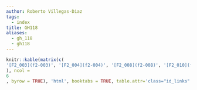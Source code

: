 ```yaml
---
author: Roberto Villegas-Diaz
tags:
  - index
title: GH118
aliases:
  - gh_118
  - gh118
---
```

```r
knitr::kable(matrix(c(
'[F2_003](f2-003)', '[F2_004](f2-004)', '[F2_008](f2-008)', '[F2_010](f2-010)', '[F2_014](f2-014)', '[F2_016](f2-016)', '[F2_017](f2-017)', '[F2_018](f2-018)', '[F2_019](f2-019)', '[F2_020](f2-020)', '[F2_023](f2-023)', '[F2_024](f2-024)', '[F2_028](f2-028)', '[F2_032](f2-032)', '[F2_033](f2-033)', '[F2_034](f2-034)', '[F2_035](f2-035)', '[F2_037](f2-037)', '[F2_038](f2-038)', '[F2_040](f2-040)', '[F2_043](f2-043)', '[F2_045](f2-045)', '[F2_046](f2-046)', '[F2_048](f2-048)', '[F2_049](f2-049)', '[F2_051](f2-051)', '[F2_052](f2-052)', '[F2_056](f2-056)', '[F2_057](f2-057)', '[F2_058](f2-058)', '[F2_059](f2-059)', '[F2_060](f2-060)', '[F2_063](f2-063)', '[F2_064](f2-064)', '[F2_065](f2-065)', '[F2_066](f2-066)', '[F2_067](f2-067)', '[F2_068](f2-068)', '[F2_072](f2-072)', '[F2_073](f2-073)', '[F2_074](f2-074)', '[F2_076](f2-076)', '[F2_078](f2-078)', '[F2_083](f2-083)', '[F2_085](f2-085)', '[F2_086](f2-086)', '[F2_088](f2-088)', '[F2_091](f2-091)', '[F2_093](f2-093)', '[F2_094](f2-094)', '[F2_095](f2-095)', '[F2_096](f2-096)', '[F2_097](f2-097)', '[F2_099](f2-099)', '[F2_100](f2-100)', '[F2_101](f2-101)', '[F2_102](f2-102)', '[F2_103](f2-103)', '[F2_104](f2-104)', '[F2_105](f2-105)', '[F2_106](f2-106)', '[F2_108](f2-108)', '[F2_109](f2-109)', '[F2_110](f2-110)', '[F2_111](f2-111)', '[F2_113](f2-113)', '[F2_114](f2-114)', '[F2_115](f2-115)', '[F2_116](f2-116)', '[F2_118](f2-118)', '[F2_119](f2-119)', '[F2_120](f2-120)', '[F2_121](f2-121)', '[F2_122](f2-122)', '[F2_124](f2-124)', '[F2_125](f2-125)', '[F2_126](f2-126)', '[F2_127](f2-127)', '[F2_128](f2-128)', '[F2_131](f2-131)', '[F2_133](f2-133)', '[F2_134](f2-134)', '[F2_135](f2-135)', '[F2_137](f2-137)', '[F2_138](f2-138)', '[F2_139](f2-139)', '[F2_141](f2-141)', '[F2_142](f2-142)', '[F2_143](f2-143)', '[F2_144](f2-144)', '[F2_145](f2-145)', '[F2_146](f2-146)', '[F2_147](f2-147)', '[F2_148](f2-148)', '[F2_150](f2-150)', '[F2_151](f2-151)', '[F2_152](f2-152)', '[F2_153](f2-153)', '[F2_157](f2-157)', '[F2_158](f2-158)', '[F2_159](f2-159)', '[F2_161](f2-161)', '[F2_162](f2-162)', '[F2_163](f2-163)', '[F2_165](f2-165)', '[F2_166](f2-166)', '[F2_167](f2-167)', ''
), ncol = 
6
, byrow = TRUE), 'html', booktabs = TRUE, table.attr='class="id_links"')
```
